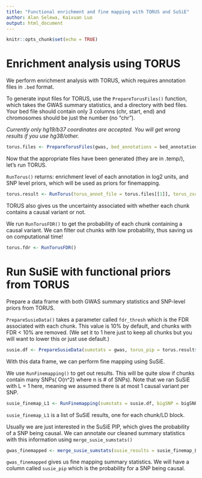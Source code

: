 ```yaml
---
title: "Functional enrichment and fine mapping with TORUS and SuSiE"
author: Alan Selewa, Kaixuan Luo
output: html_document
---
```


```r
knitr::opts_chunk$set(echo = TRUE)
```

Enrichment analysis using TORUS 
===============================

We perform enrichment analysis with TORUS, which requires annotation files in `.bed` format. 

To generate input files for TORUS, use the `PrepareTorusFiles()` function, which takes the GWAS summary statistics, and a directory with bed files.
Your bed file should contain only 3 columns (chr, start, end) and chromosomes should be just the number (no "chr"). 

*Currently only hg19/b37 coordinates are accepted. You will get wrong results if you use hg38/other.*

```r
torus.files <- PrepareTorusFiles(gwas, bed_annotations = bed_annotations)
```

Now that the appropriate files have been generated (they are in .temp/), let's run TORUS. 

`RunTorus()` returns: enrichment level of each annotation in log2 units, 
and SNP level priors, which will be used as priors for finemapping.

```r
torus.result <- RunTorus(torus_annot_file = torus.files[[1]], torus_zscore_file = torus.files[[2]])
```

TORUS also gives us the uncertainty associated with whether each chunk contains a causal variant or not. 

We run `RunTorusFDR()` to get the probability of each chunk containing a causal variant. 
We can filter out chunks with low probability, thus saving us on computational time!

```r
torus.fdr <- RunTorusFDR()
```

Run SuSiE with functional priors from TORUS
============================================

Prepare a data frame with both GWAS summary statistics and SNP-level priors from TORUS.

`PrepareSusieData()` takes a parameter called `fdr_thresh` which is the FDR associated with each chunk. 
This value is 10% by default, and chunks with FDR < 10% are removed. 
(We set it to 1 here just to keep all chunks but you will want to lower this or just use default.)

```r
susie.df <- PrepareSusieData(sumstats = gwas, torus_pip = torus.result$snp_pip, torus_fdr = torus.fdr, fdr_thresh = 1)
```

With this data frame, we can perform fine mapping using SuSiE. 

We use `RunFinemapping()` to get out results. 
This will be quite slow if chunks contain many SNPs( O(n^2) where n is # of SNPs). 
Note that we ran SuSiE with L = 1 here, meaning we assumed there is at most 1 causal variant per SNP. 

```r
susie_finemap_L1 <- RunFinemapping(sumstats = susie.df, bigSNP = bigSNP)
```

`susie_finemap_L1` is a list of SuSiE results, one for each chunk/LD block. 

Usually we are just interested in the SuSiE PIP, which gives the probability of a SNP being causal. 
We can annotate our cleaned summary statistics with this information using `merge_susie_sumstats()`

```r
gwas_finemapped <- merge_susie_sumstats(susie_results = susie_finemap_L1, sumstats = susie.df)
```

`gwas_finemapped` gives us fine mapping summary statistics. 
We will have a column called `susie_pip` which is the probability for a SNP being causal. 



